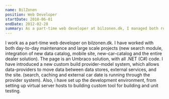 ```yaml
---
name: BilZonen
position: Web Developer
startDate: 2010-06-01
endDate: 2012-02-28
summary: As a part-time web developer at bilzonen.dk, I managed both routine maintenance and major projects like new modules and integrations, introduced a custom provider-model system in .NET (C#) for data management, and established the development environment, including server setup and custom tools for building and testing.
---
```


I work as a part-time web developer on bilzonen.dk. I have worked with both day-to-day maintenance and large scale projects (new search module, integration of new data catalog, mobile site, new-car-catalog and the entire dealer solution). The page is an Umbraco solution, with all .NET (C#) code. I have introduced a new custom build provider-model system, which allows data-providers to move data between data stores, external services, and the site. (search, caching and external car date is running through the provider system). Also, i have set up the development environment, from setting up virtual server hosts to building custom tool for building and unit testing.
